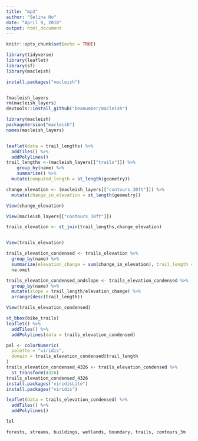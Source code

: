 ```yaml
---
title: "mp3"
author: "Selina Ho"
date: "April 9, 2018"
output: html_document
---
```


```r
knitr::opts_chunk$set(echo = TRUE)

library(tidyverse)
library(leaflet)
library(sf)
library(macleish)

install.packages("macleish")


?macleish_layers
rm(macleish_layers)
devtools::install_github("beanumber/macleish")

library(macleish)
packageVersion("macleish")
names(macleish_layers)


leaflet(data = trail_lengths) %>%
  addTiles() %>%
  addPolylines()
trail_lengths <-(macleish_layers[["trails"]]) %>%
    group_by(name) %>%
    summarize() %>%
  mutate(computed_length = st_length(geometry))

change_elevation <- (macleish_layers[["contours_30ft"]]) %>%
  mutate(change_in_elevation = st_length(geometry))

View(change_elevation)

View(macleish_layers[["contours_30ft"]])

trails_elevation <- st_join(trail_lengths,change_elevation)


View(trails_elevation)

trails_elevation_condensed <- trails_elevation %>%
  group_by(name) %>%
  summarize(elevation_change = sum(change_in_elevation), trail_length = mean(computed_length)) %>%
  na.omit

trails_elevation_condensed_andslope <- trails_elevation_condensed %>%
  group_by(name) %>%
  mutate(slope = trail_length/elevation_change) %>%
  arrange(desc(trail_length))

View(trails_elevation_condensed)

st_bbox(bike_trails)
leaflet() %>%
  addTiles() %>%
  addPolylines(data = trails_elevation_condensed)

pal <- colorNumeric(
  palette = "viridis",
  domain = trails_elevation_condensed$trail_length
)
trails_elevation_condensed_4326 <- trails_elevation_condensed %>%
  st_transform(4326)
trails_elevation_condensed_4326
install.packages("viridisLite") 
install.packages("viridis") 

leaflet(data = trails_elevation_condensed) %>%
  addTiles() %>%
  addPolylines()

lol

forests, streams, buildings, wetlands, boundary, trails, contours_3m
```

